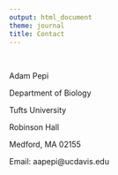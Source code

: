 ```yaml
---
output: html_document
theme: journal
title: Contact
---
```


<br>

Adam Pepi

Department of Biology

Tufts University

Robinson Hall

Medford, MA 02155

Email: aapepi@ucdavis.edu


<!-- Global site tag (gtag.js) - Google Analytics -->
<script async src="https://www.googletagmanager.com/gtag/js?id=UA-187123577-1"></script>
<script>
  window.dataLayer = window.dataLayer || [];
  function gtag(){dataLayer.push(arguments);}
  gtag('js', new Date());

  gtag('config', 'UA-187123577-1');
</script>
